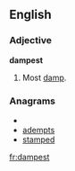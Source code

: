 ==English==

===Adjective===
'''dampest'''

# {{superlative of|[[damp]]}}  Most [[damp]].

===Anagrams===
* {{alphagram|adempst}}
* [[adempts#English|adempts]]
* [[stamped#English|stamped]]


[[fr:dampest]]